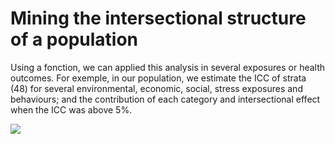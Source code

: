 # Mining the intersectional structure of a population


Using a fonction, we can applied this analysis in several exposures or health outcomes. For exemple, in our population, we estimate the ICC of strata (48) for several environmental, economic, social, stress exposures and behaviours; and the contribution of each category and intersectional effect when the ICC was above 5%. 


![](img/inter_ukbb.png)




